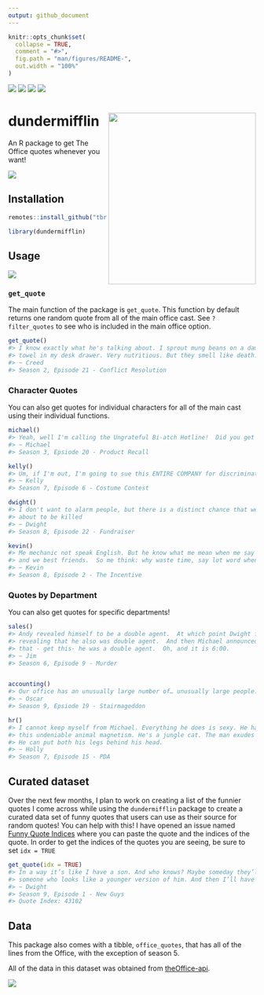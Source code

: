 ```yaml
---
output: github_document
---
```


<!-- README.md is generated from README.Rmd. Please edit that file -->

```r
knitr::opts_chunk$set(
  collapse = TRUE,
  comment = "#>",
  fig.path = "man/figures/README-",
  out.width = "100%"
)
```



[![](https://www.r-pkg.org/badges/version/dundermifflin?color=green)](https://cran.r-project.org/package=dundermifflin)
[![](http://cranlogs.r-pkg.org/badges/last-month/dundermifflin?color=blue)](https://cran.r-project.org/package=dundermifflin)
[![](https://img.shields.io/badge/lifecycle-stable-green.svg)](https://www.tidyverse.org/lifecycle/#stable)
[![](https://img.shields.io/badge/devel%20version-0.1.1-orange.svg)](https://github.com/tbradley1013/dundermifflin)

# dundermifflin <img src="dundermifflin.png" align="right" width="300px" height="349px" />


An R package to get The Office quotes whenever you want!

![](https://media.giphy.com/media/Is1O1TWV0LEJi/giphy.gif)

## Installation

``` r
remotes::install_github("tbradley1013/dundermifflin")
```

```r
library(dundermifflin)
```

## Usage

![](https://media.giphy.com/media/5wWf7H89PisM6An8UAU/source.gif)

### `get_quote`

The main function of the package is `get_quote`. This function by default returns one random quote from all of the main office cast. See `?filter_quotes` to see who is included in the main office option. 

```r
get_quote()
#> I know exactly what he's talking about. I sprout mung beans on a damp paper 
#> towel in my desk drawer. Very nutritious. But they smell like death.
#> ~ Creed
#> Season 2, Episode 21 - Conflict Resolution
```


### Character Quotes

You can also get quotes for individual characters for all of the main cast using their individual functions. 

```r
michael()
#> Yeah, well I'm calling the Ungrateful Bi-atch Hotline!  Did you get all that?
#> ~ Michael
#> Season 3, Epsiode 20 - Product Recall

kelly()
#> Um, if I'm out, I'm going to sue this ENTIRE COMPANY for discrimination.
#> ~ Kelly
#> Season 7, Episode 6 - Costume Contest

dwight()
#> I don't want to alarm people, but there is a distinct chance that we are all 
#> about to be killed
#> ~ Dwight
#> Season 8, Episode 22 - Fundraiser

kevin()
#> Me mechanic not speak English. But he know what me mean when me say “car no go”, 
#> and we best friends.  So me think: why waste time, say lot word when few word do trick?
#> ~ Kevin
#> Season 8, Episode 2 - The Incentive
```


### Quotes by Department

You can also get quotes for specific departments!

```r
sales()
#> Andy revealed himself to be a double agent.  At which point Dwight felt comfortable 
#> revealing that he also was double agent.  And then Michael announced to everybody 
#> that - get this- he was a double agent.  Oh, and it is 6:00.
#> ~ Jim
#> Season 6, Episode 9 - Murder


accounting()
#> Our office has an unusually large number of… unusually large people.
#> ~ Oscar
#> Season 9, Epsiode 19 - Stairmageddon

hr()
#> I cannot keep myself from Michael. Everything he does is sexy. He has 
#> this undeniable animal magnetism. He's a jungle cat. The man exudes sex. 
#> He can put both his legs behind his head.
#> ~ Holly
#> Season 7, Episode 15 - PDA
```


## Curated dataset

Over the next few months, I plan to work on creating a list of the funnier quotes I come across while using the `dundermifflin` package to create a curated data set of funny quotes that users can use as their source for random quotes! You can help with this! I have opened an issue named [Funny Quote Indices](https://github.com/tbradley1013/dundermifflin/issues/1) where you can paste the quote and the indices of the quote. In order to get the indices of the quotes you are seeing, be sure to set `idx = TRUE`

```r
get_quote(idx = TRUE)
#> In a way it’s like I have a son. And who knows? Maybe someday they’ll hire 
#> someone who looks like a younger version of him. And then I’ll have a grandson.
#> ~ Dwight
#> Season 9, Episode 1 - New Guys
#> Quote Index: 43102
```


## Data

This package also comes with a tibble, `office_quotes`, that has all of the lines from the Office, with the exception of season 5. 

All of the data in this dataset was obtained from [theOffice-api](https://github.com/anGie44/theOffice-api).


![](https://media.giphy.com/media/dsKnRuALlWsZG/giphy.gif)
